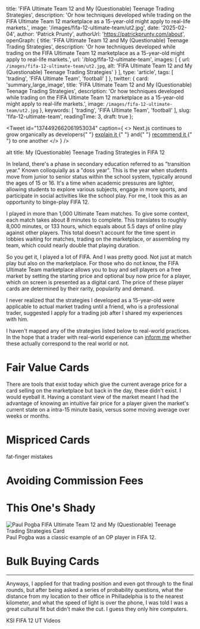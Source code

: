 
  title: 'FIFA Ultimate Team 12 and My (Questionable) Teenage Trading Strategies',
  description: 'Or how techniques developed while trading on the FIFA Ultimate Team 12 marketplace as a 15-year-old might apply to real-life markets.',
  image: '/images/fifa-12-ultimate-team/ut2.jpg',
  date: '2025-02-04',
  author: 'Patrick Prunty',
  authorUrl: 'https://patrickprunty.com/about',
  openGraph: {
    title: 'FIFA Ultimate Team 12 and My (Questionable) Teenage Trading Strategies',
    description: 'Or how techniques developed while trading on the FIFA Ultimate Team 12 marketplace as a 15-year-old might apply to real-life markets.',
    url: '/blog/fifa-12-ultimate-team',
    images: [
      {
        url: `/images/fifa-12-ultimate-team/ut2.jpg`,
        alt: 'FIFA Ultimate Team 12 and My (Questionable) Teenage Trading Strategies'
      }
    ],
    type: 'article',
    tags: [
      'trading',
      'FIFA Ultimate Team',
      'football'
    ]
  },
  twitter: {
    card: 'summary_large_image',
    title: 'FIFA Ultimate Team 12 and My (Questionable) Teenage Trading Strategies',
    description: 'Or how techniques developed while trading on the FIFA Ultimate Team 12 marketplace as a 15-year-old might apply to real-life markets.',
    image: `/images/fifa-12-ultimate-team/ut2.jpg`
  },
  keywords: [
    'trading',
    'FIFA Ultimate Team',
    'football'
  ],
  slug: 'fifa-12-ultimate-team',
  readingTime: 3,
  draft: true
};

<Tweet
  id="1374492662061953034"
  caption={
    <>
      Next.js continues to grow organically as developers{" "}
      <a href="https://twitter.com/vincentchw/status/1392775589094838277">
        explain it
      </a>{" "}
      and{" "}
      <a href="https://twitter.com/vadim_kravcenko/status/1401937274972037122">
        recommend it
      </a>{" "}
      to one another
    </>
  }
/>


alt title: My (Questionable) Teenage Trading Strategies in FIFA 12

In Ireland, there's a phase in secondary education referred to as "transition year." Known colloquially as a "doss year".
This is the year when students move from junior to senior status within the school system, typically around the ages of 15 or 16. 
It's a time when academic pressures are lighter, allowing students to explore various subjects, engage in more sports, and 
participate in social activities like the school play. For me, I took this as an opportunity to binge-play 
FIFA 12. 

I played in more than 1,000 Ultimate Team matches. To give some context, each match takes about 8 minutes to complete. This translates to roughly 8,000 minutes, or 133 hours, which equals about 5.5 days of online play against other players. 
This total doesn't account for the time spent in lobbies waiting for matches, trading on the marketplace, or assembling my team, which could nearly double that playing duration.

So you get it, I played a lot of FIFA. And I was pretty good. Not just at match play but also on the marketplace. For those who do not know, 
the FIFA Ultimate Team marketplace allows you to buy and sell players on a free market by setting the starting price and optional buy now price for a 
player, which on screen is presented as a digital card. The price of these player cards are determined by their rarity, popularity and demand.

I never realized that the strategies I developed as a 15-year-old were applicable to actual market trading until a friend, who is a professional trader, suggested
I apply for a trading job after I shared my experiences with him.

I haven't mapped any of the strategies listed below to real-world practices. In the hope that a trader with real-world experience can [inform me](mailto:patrick.prunty@business.com) whether these actually
correspond to the real world or not.

# Fair Value Cards

There are tools that exist today which give the current average price for a card selling on the marketplace but back in the day, these didn't exist. I would eyeball it. Having 
a constant view of the market meant I had the advantage of knowing an intuitive fair price for a player given the market's current state on a intra-15 minute basis, versus some moving 
average over weeks or months. 

# Mispriced Cards

fat-finger mistakes

# Avoiding Commission Fees 

# This One's Shady 

<div className="justify-center flex">
<Image
src="/images/fifa-12-ultimate-team/pogba.png"
alt="Paul Pogba FIFA Ultimate Team 12 and My (Questionable) Teenage Trading Strategies Card"
className="bg-gray-100 block"
width={200}
height={200}
priority
/>
</div>
<Caption>Paul Pogba was a classic example of an OP player in FIFA 12.</Caption>

# Bulk Buying Cards

***

Anyways, I applied for that trading position and even got through to the final rounds, but after being asked a series
of probability questions, what the distance from my location to their office in Philladelphia is to the nearest kilometer,
and what the speed of light is over the phone, I was told I was a great cultural fit but didn't make the cut. I guess they 
only hire computers.

KSI FIFA 12 UT Videos
